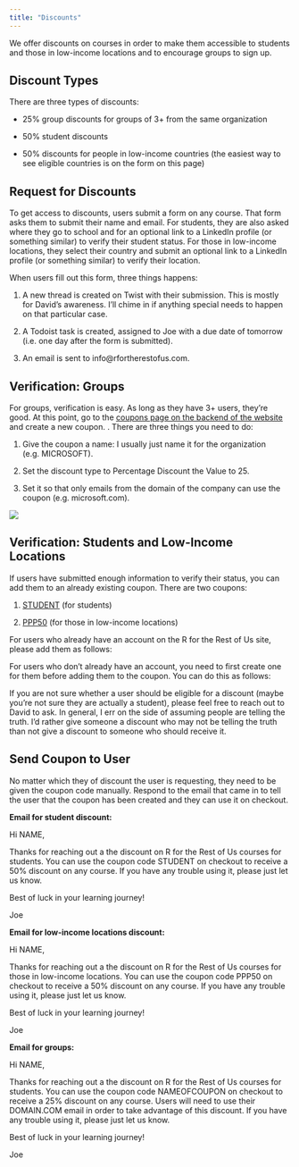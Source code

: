 ```yaml
---
title: "Discounts"
---
```


We offer discounts on courses in order to make them accessible to students and those in low-income locations and to encourage groups to sign up.

## Discount Types

There are three types of discounts:

- 25% group discounts for groups of 3+ from the same organization

- 50% student discounts

- 50% discounts for people in low-income countries (the easiest way to see eligible countries is on the form on this page)

## Request for Discounts

To get access to discounts, users submit a form on any course. That form asks them to submit their name and email. For students, they are also asked where they go to school and for an optional link to a LinkedIn profile (or something similar) to verify their student status. For those in low-income locations, they select their country and submit an optional link to a LinkedIn profile (or something similar) to verify their location. 

When users fill out this form, three things happens:

1. A new thread is created on Twist with their submission. This is mostly for David's awareness. I'll chime in if anything special needs to happen on that particular case. 

1. A Todoist task is created, assigned to Joe with a due date of tomorrow (i.e. one day after the form is submitted).

1. An email is sent to info@rfortherestofus.com. 

## Verification: Groups

For groups, verification is easy. As long as they have 3+ users, they're good. At this point, go to the [coupons page on the backend of the website](https://rfortherestofus.com/cp/simple-commerce/coupons) and create a new coupon. . There are three things you need to do:

1. Give the coupon a name: I usually just name it for the organization (e.g. MICROSOFT).

1. Set the discount type to Percentage Discount the Value to 25.

1. Set it so that only emails from the domain of the company can use the coupon (e.g. microsoft.com).

![](assets/group-discount-coupon.png)

## Verification: Students and Low-Income Locations

If users have submitted enough information to verify their status, you can add them to an already existing coupon. There are two coupons:

1. [STUDENT](https://rfortherestofus.com/cp/simple-commerce/coupons/9152e6de-1152-445f-89a6-c304a5c11a63/edit) (for students)

1. [PPP50](https://rfortherestofus.com/cp/simple-commerce/coupons/0a8c4cc0-7055-4b44-a6a8-f791c680f08e/edit) (for those in low-income locations)

For users who already have an account on the R for the Rest of Us site, please add them as follows:

<div class="muse-video-player" data-video="4x3YxGp" data-links="0" data-logo="0" data-title="0" data-width="100%"></div><script src="https://muse.ai/static/js/embed-player.min.js"></script>

For users who don't already have an account, you need to first create one for them before adding them to the coupon. You can do this as follows:

<div class="muse-video-player" data-video="qsD33XD" data-links="0" data-logo="0" data-title="0" data-width="100%"></div><script src="https://muse.ai/static/js/embed-player.min.js"></script>

If you are not sure whether a user should be eligible for a discount (maybe you're not sure they are actually a student), please feel free to reach out to David to ask. In general, I err on the side of assuming people are telling the truth. I'd rather give someone a discount who may not be telling the truth than not give a discount to someone who should receive it.

## Send Coupon to User

No matter which they of discount the user is requesting, they need to be given the coupon code manually. Respond to the email that came in to tell the user that the coupon has been created and they can use it on checkout. 

**Email for student discount:**

Hi NAME,

Thanks for reaching out a the discount on R for the Rest of Us courses for students. You can use the coupon code STUDENT on checkout to receive a 50% discount on any course. If you have any trouble using it, please just let us know.

Best of luck in your learning journey!

Joe

**Email for low-income locations discount:**

Hi NAME,

Thanks for reaching out a the discount on R for the Rest of Us courses for those in low-income locations. You can use the coupon code PPP50 on checkout to receive a 50% discount on any course. If you have any trouble using it, please just let us know.

Best of luck in your learning journey!

Joe

**Email for groups:**

Hi NAME,

Thanks for reaching out a the discount on R for the Rest of Us courses for students. You can use the coupon code NAMEOFCOUPON on checkout to receive a 25% discount on any course. Users will need to use their DOMAIN.COM email in order to take advantage of this discount. If you have any trouble using it, please just let us know.

Best of luck in your learning journey!

Joe